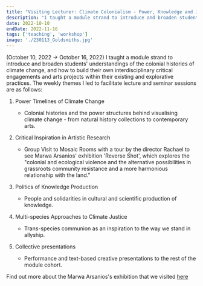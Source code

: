 ```yaml
---
title: "Visiting Lecturer: Climate Colonialism - Power, Knowledge and Justice for MFA Art Writing at Goldsmiths College, London"
description: "I taught a module strand to introduce and broaden students' understandings of the colonial histories of climate change, and how to build their own interdisciplinary critical engagements and arts projects within their existing and explorative practices. (October 10, 2022 → October 16, 2022) "
date: 2022-10-10
endDate: 2022-11-16
tags: ['teaching', 'workshop']
image: './230113_Goldsmiths.jpg'
---
```


(October 10, 2022 → October 16, 2022) I taught a module strand to introduce and broaden students' understandings of the colonial histories of climate change, and how to build their own interdisciplinary critical engagements and arts projects within their existing and explorative practices. The weekly themes I led to facilitate lecture and seminar sessions are as follows: 

1. Power Timelines of Climate Change
   - Colonial histories and the power structures behind visualising climate change - from natural history collections to contemporary arts.

2. Critical Inspiration in Artistic Research
    - Group Visit to Mosaic Rooms with a tour by the director Rachael to see Marwa Arsanios' exhibition 'Reverse Shot', which explores the "colonial and ecological violence and the alternative possibilities in grassroots community resistance and a more harmonious relationship with the land."

3. Politics of Knowledge Production
    - People and solidarities in cultural and scientific production of knowledge.

4. Multi-species Approaches to Climate Justice
    - Trans-species communion as an inspiration to the way we stand in allyship. 

5. Collective presentations 
    - Performance and text-based creative presentations to the rest of the module cohort. 

Find out more about the Marwa Arsanios's exhibition that we visited [here](https://mosaicrooms.org/event/marwa-arsanios-reverse-shot/)